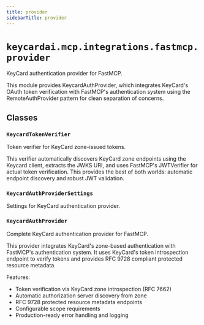 ```yaml
---
title: provider
sidebarTitle: provider
---
```


# `keycardai.mcp.integrations.fastmcp.provider`


KeyCard authentication provider for FastMCP.

This module provides KeycardAuthProvider, which integrates KeyCard's OAuth
token verification with FastMCP's authentication system using the RemoteAuthProvider
pattern for clean separation of concerns.


## Classes

### `KeycardTokenVerifier` <sup><a href="https://github.com/keycardai/python-sdk/blob/main/src/keycardai/mcp/integrations/fastmcp/provider.py#L21" target="_blank"><Icon icon="github" style="width: 14px; height: 14px;" /></a></sup>


Token verifier for KeyCard zone-issued tokens.

This verifier automatically discovers KeyCard zone endpoints using the Keycard client,
extracts the JWKS URI, and uses FastMCP's JWTVerifier for actual token verification.
This provides the best of both worlds: automatic endpoint discovery and robust JWT validation.


### `KeycardAuthProviderSettings` <sup><a href="https://github.com/keycardai/python-sdk/blob/main/src/keycardai/mcp/integrations/fastmcp/provider.py#L77" target="_blank"><Icon icon="github" style="width: 14px; height: 14px;" /></a></sup>


Settings for KeyCard authentication provider.


### `KeycardAuthProvider` <sup><a href="https://github.com/keycardai/python-sdk/blob/main/src/keycardai/mcp/integrations/fastmcp/provider.py#L93" target="_blank"><Icon icon="github" style="width: 14px; height: 14px;" /></a></sup>


Complete KeyCard authentication provider for FastMCP.

This provider integrates KeyCard's zone-based authentication with FastMCP's
authentication system. It uses KeyCard's token introspection endpoint to
verify tokens and provides RFC 9728 compliant protected resource metadata.

Features:
- Token verification via KeyCard zone introspection (RFC 7662)
- Automatic authorization server discovery from zone
- RFC 9728 protected resource metadata endpoints
- Configurable scope requirements
- Production-ready error handling and logging


